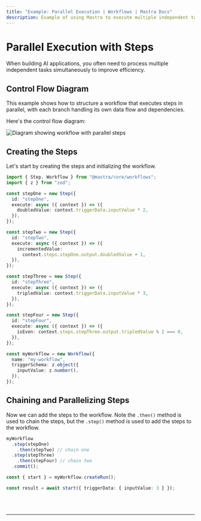 ```yaml
---
title: "Example: Parallel Execution | Workflows | Mastra Docs"
description: Example of using Mastra to execute multiple independent tasks in parallel within a workflow.
---
```



# Parallel Execution with Steps

When building AI applications, you often need to process multiple independent tasks simultaneously to improve efficiency.

## Control Flow Diagram

This example shows how to structure a workflow that executes steps in parallel, with each branch handling its own data flow and dependencies.

Here's the control flow diagram:

<img
  src="/parallel-chains.png"
  alt="Diagram showing workflow with parallel steps"
  width={600}
/>

## Creating the Steps

Let's start by creating the steps and initializing the workflow.

```ts showLineNumbers copy
import { Step, Workflow } from "@mastra/core/workflows";
import { z } from "zod";

const stepOne = new Step({
  id: "stepOne",
  execute: async ({ context }) => ({
    doubledValue: context.triggerData.inputValue * 2,
  }),
});

const stepTwo = new Step({
  id: "stepTwo",
  execute: async ({ context }) => ({
    incrementedValue:
      context.steps.stepOne.output.doubledValue + 1,
  }),
});

const stepThree = new Step({
  id: "stepThree",
  execute: async ({ context }) => ({
    tripledValue: context.triggerData.inputValue * 3,
  }),
});

const stepFour = new Step({
  id: "stepFour",
  execute: async ({ context }) => ({
    isEven: context.steps.stepThree.output.tripledValue % 2 === 0,
  }),
});

const myWorkflow = new Workflow({
  name: "my-workflow",
  triggerSchema: z.object({
    inputValue: z.number(),
  }),
});
```

## Chaining and Parallelizing Steps

Now we can add the steps to the workflow. Note the `.then()` method is used to chain the steps, but the `.step()` method is used to add the steps to the workflow.

```ts showLineNumbers copy
myWorkflow
  .step(stepOne)
    .then(stepTwo) // chain one
  .step(stepThree)
    .then(stepFour) // chain two
  .commit();

const { start } = myWorkflow.createRun();

const result = await start({ triggerData: { inputValue: 3 } });
```

<br />
<br />
<hr className="dark:border-[#404040] border-gray-300" />
<br />
<br />
<GithubLink
  link={
    "https://github.com/mastra-ai/mastra/blob/main/examples/basics/workflows/workflow-with-parallel-steps"
  }
/>
